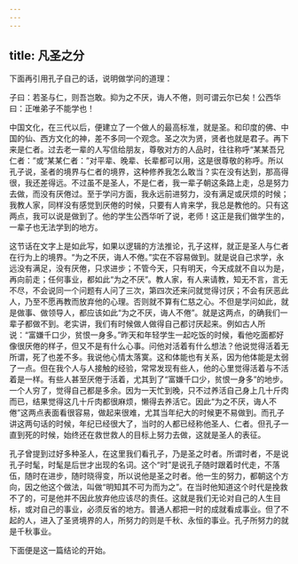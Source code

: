 ```yaml
---
---
---
```

title: 凡圣之分
---




下面再引用孔子自己的话，说明做学问的道理：

子曰：若圣与仁，则吾岂敢。抑为之不厌，诲人不倦，则可谓云尔已矣！公西华曰：正唯弟子不能学也！

中国文化，在三代以后，便建立了一个做人的最高标准，就是圣。和印度的佛、中国的仙、西方文化的神，差不多同一个观念。圣之次为贤，贤者也就是君子。再下来是仁者。过去老一辈的人写信给朋友，尊敬对方的人品时，往往称呼“某某吾兄仁者：”或“某某仁者：”对平辈、晚辈、长辈都可以用，这是很尊敬的称呼。所以孔子说，圣者的境界与仁者的境界，这种修养我怎么敢当？实在没有达到，那高得很，我还差得远。不过虽不是圣人，不是仁者，我一辈子朝这条路上走，总是努力去做，而没有厌倦过。至于学问方面，我永远前进努力，没有满足或厌烦的时候；我教人家，同样没有感觉到厌倦的时候，只要有人肯来学，我总是教他的。只有这两点，我可以说是做到了。他的学生公西华听了说，老师！这正是我们做学生的，一辈子也无法学到的地方。

这节话在文字上是如此写，如果以逻辑的方法推论，孔子这样，就正是圣人与仁者在行为上的境界。“为之不厌，诲人不倦。”实在不容易做到。就是说自己求学，永远没有满足，没有厌倦，只求进步；不管今天，只有明天，今天成就不自以为是，再向前走；任何事业，都如此“为之不厌”。教人家，有人来请教，知无不言，言无不尽，不会说同一个问题有人问了三次，第四次还来问就觉得讨厌；不会有厌恶此人，乃至不愿再教而放弃他的心理。否则就不算有仁慈之心。不但是学问如此，就是做事、做领导人，都应该如此“为之不厌，诲人不倦”。就是这两点，的确我们一辈子都做不到。老实讲，我们有时候做人做得自己都讨厌起来。例如古人所说：“富嫌千口少，贫恨一身多。”昨天和年轻学生一起吃饭的时候，看他吃面都好像很厌倦的样子，但又不是有什么心事。问他对活着有什么想法？他说觉得活着无所谓，死了也差不多。我说他心情太落寞。这和体能也有关系，因为他体能是太弱了一点。但在我个人与人接触的经验，常常发现有些人，他的心里觉得活着与不活着是一样。有些人甚至厌倦于活着，尤其到了“富嫌千口少，贫恨一身多”的地步。一个人穷了，觉得自己都是多余。因为一天忙到晚，只不过养活自己身上几十斤肉而已，结果觉得这几十斤肉都很麻烦，懒得去养活它。因此“为之不厌，诲人不倦”这两点表面看很容易，做起来很难，尤其当年纪大的时候更不易做到。而孔子讲这两句话的时候，年纪已经很大了，当时的人都已经称他圣人、仁者。但孔子一直到死的时候，始终还在救世救人的目标上努力去做，这就是圣人的表征。

孔子曾提到过好多种圣人，在这里我们看孔子，乃是圣之时者。所谓时者，不是说孔子时髦，时髦是后世才出现的名词。这个“时”是说孔子随时跟着时代走，不落伍，随时在进步，随时晓得变，所以说他是圣之时者。他一生的努力，都朝这个方向，因之他这个做法，叫做“明知其不可为而为之”。在当时他知道这个时代是挽救不了的，可是他并不因此放弃他应该尽的责任。这就是我们无论对自己的人生目标，或对自己的事业，必须反省的地方。普通人都把一时的成就看成事业。但了不起的人，进入了圣贤境界的人，所努力的则是千秋、永恒的事业。孔子所努力的就是千秋事业。

下面便是这一篇结论的开始。